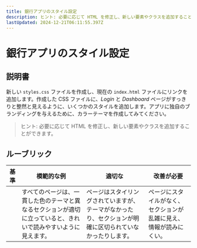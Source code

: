 ```yaml
---
title: 銀行アプリのスタイル設定
description: ヒント: 必要に応じて HTML を修正し、新しい要素やクラスを追加することができます。
lastUpdated: 2024-12-21T06:11:55.397Z
---
```


# 銀行アプリのスタイル設定

## 説明書

新しい `styles.css` ファイルを作成し、現在の `index.html` ファイルにリンクを追加します。作成した CSS ファイルに、*Login* と *Dashboard* ページがすっきりと整然と見えるように、いくつかのスタイルを追加します。アプリに独自のブランディングを与えるために、カラーテーマを作成してみてください。

> ヒント: 必要に応じて HTML を修正し、新しい要素やクラスを追加することができます。

## ルーブリック

| 基準 | 模範的な例                                                                                                               | 適切な                                                                       | 改善が必要                                                                             |
| -------- | ----------------------------------------------------------------------------------------------------------------------- | ------------------------------------------------------------------------------ | --------------------------------------------------------------------------------------------- |
|          | すべてのページは、一貫した色のテーマと異なるセクションが適切に立っていると、きれいで読みやすいように見えます。 | ページはスタイリングされていますが、テーマがなかったり、セクションが明確に区切られていなかったりします。 | ページにスタイルがなく、セクションが乱雑に見え、情報が読みにくい。 |
